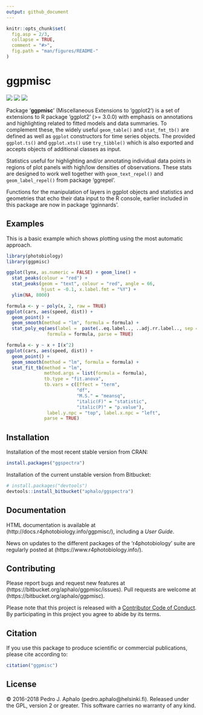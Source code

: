 ```yaml
---
output: github_document
---
```


<!-- README.md is generated from README.Rmd. Please edit that file -->

```r
knitr::opts_chunk$set(
  fig.asp = 2/3,
  collapse = TRUE,
  comment = "#>",
  fig.path = "man/figures/README-"
)
```

# ggpmisc #

[![](http://www.r-pkg.org/badges/version/ggpmisc)](https://cran.r-project.org/package=ggpmisc) 
[![](http://cranlogs.r-pkg.org/badges/ggpmisc)](https://cran.r-project.org/package=ggpmisc) 
[![](http://cranlogs.r-pkg.org/badges/grand-total/ggpmisc)](https://cran.r-project.org/package=ggpmisc)

Package '**ggpmisc**' (Miscellaneous Extensions to 'ggplot2') is a set of
extensions to R package 'ggplot2' (>= 3.0.0) with emphasis on annotations and
highlighting related to fitted models and data summaries. To complement these,
the widely useful `geom_table()` and `stat_fmt_tb()` are defined as well as
`ggplot` constructors for time series objects. The provided `ggplot.ts()` and
`ggplot.xts()` use `try_tibble()` which is also exported and accepts objects of
additional classes as input.

Statistics useful for highlighting and/or annotating individual data points 
in regions of plot panels with high/low densities of observations. These stats are designed to work
well together with `geom_text_repel()` and `geom_label_repel()` from package 
'ggrepel'.

Functions for the manipulation of layers in ggplot objects and statistics and
geometries that echo their data input to the R console, earlier included in this
package are now in package 'gginnards'.

## Examples

This is a basic example which shows plotting using the most automatic approach.

```r
library(photobiology)
library(ggpmisc)
```

```r
ggplot(lynx, as.numeric = FALSE) + geom_line() + 
  stat_peaks(colour = "red") +
  stat_peaks(geom = "text", colour = "red", angle = 66,
             hjust = -0.1, x.label.fmt = "%Y") +
  ylim(NA, 8000)
```


```r
formula <- y ~ poly(x, 2, raw = TRUE)
ggplot(cars, aes(speed, dist)) +
  geom_point() +
  geom_smooth(method = "lm", formula = formula) +
  stat_poly_eq(aes(label =  paste(..eq.label.., ..adj.rr.label.., sep = "~~~~")),
               formula = formula, parse = TRUE)
```

```r
formula <- y ~ x + I(x^2)
ggplot(cars, aes(speed, dist)) +
  geom_point() +
  geom_smooth(method = "lm", formula = formula) +
  stat_fit_tb(method = "lm",
              method.args = list(formula = formula),
              tb.type = "fit.anova",
              tb.vars = c(Effect = "term", 
                          "df",
                          "M.S." = "meansq", 
                          "italic(F)" = "statistic", 
                          "italic(P)" = "p.value"),
               label.y.npc = "top", label.x.npc = "left",
              parse = TRUE)
```

## Installation

Installation of the most recent stable version from CRAN:

```r
install.packages("ggspectra")
```

Installation of the current unstable version from Bitbucket:

```r
# install.packages("devtools")
devtools::install_bitbucket("aphalo/ggspectra")
```

## Documentation 

HTML documentation is available at (http://docs.r4photobiology.info/ggpmisc/), including a _User Guide_.

News on updates to the different packages of the 'r4photobiology' suite are regularly posted at (https://www.r4photobiology.info/).

## Contributing

Please report bugs and request new features at (https://bitbucket.org/aphalo/ggpmisc/issues). Pull requests are welcome at (https://bitbucket.org/aphalo/ggpmisc).

Please note that this project is released with a [Contributor Code of Conduct](CONDUCT.md). By participating in this project you agree to abide by its terms.

## Citation

If you use this package to produce scientific or commercial publications, please cite according to:

```r
citation("ggpmisc")
```

## License

© 2016-2018 Pedro J. Aphalo (pedro.aphalo@helsinki.fi). Released under the GPL, version 2 or greater. This software carries no warranty of any kind.
